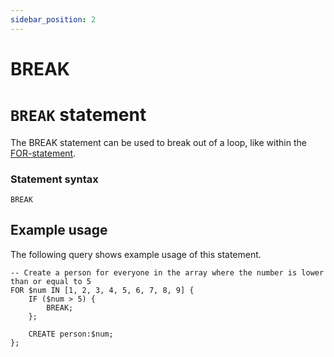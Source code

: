 ```yaml
---
sidebar_position: 2
---
```


# BREAK

# `BREAK` statement

The BREAK statement can be used to break out of a loop, like within the [FOR-statement](/docs/1.2.x/surrealql/statements/for).


### Statement syntax

```surql title="SurrealQL Syntax"
BREAK
```

## Example usage

The following query shows example usage of this statement.

```surql
-- Create a person for everyone in the array where the number is lower than or equal to 5
FOR $num IN [1, 2, 3, 4, 5, 6, 7, 8, 9] {
	IF ($num > 5) {
		BREAK;
	};

	CREATE person:$num;
};
```